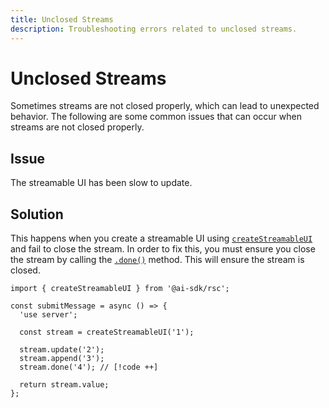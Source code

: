 ```yaml
---
title: Unclosed Streams
description: Troubleshooting errors related to unclosed streams.
---
```


# Unclosed Streams

Sometimes streams are not closed properly, which can lead to unexpected behavior. The following are some common issues that can occur when streams are not closed properly.

## Issue

The streamable UI has been slow to update.

## Solution

This happens when you create a streamable UI using [`createStreamableUI`](/docs/reference/ai-sdk-rsc/create-streamable-ui) and fail to close the stream.
In order to fix this, you must ensure you close the stream by calling the [`.done()`](/docs/reference/ai-sdk-rsc/create-streamable-ui#done) method.
This will ensure the stream is closed.

```tsx file='app/actions.tsx'
import { createStreamableUI } from '@ai-sdk/rsc';

const submitMessage = async () => {
  'use server';

  const stream = createStreamableUI('1');

  stream.update('2');
  stream.append('3');
  stream.done('4'); // [!code ++]

  return stream.value;
};
```
